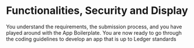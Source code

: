 
# Functionalities, Security and Display

You understand the requirements, the submission process, and you have played around with the App Boilerplate. You are now ready to go through the coding guidelines to develop an app that is up to Ledger standards

<Cards>
  <Card
    title="Global architecture"
    href="/signing-devices/device-app/coding-guidelines/global-architecture"
  />
  <Card
    title="Ledger Stax app porting"
    href="/signing-devices/device-app/coding-guidelines/stax-porting"
  />
  <Card
    title="Security"
    href="/signing-devices/device-app/coding-guidelines/secure-app"
  />
  <Card
    title="Blind signing"
    href="/signing-devices/device-app/coding-guidelines/blind-signing"
  />
  <Card
    title="Memory"
    href="/signing-devices/device-app/coding-guidelines/memory"
  />
  <Card
    title="I/O"
    href="/signing-devices/device-app/coding-guidelines/io"
  />
  <Card
    title="Flows"
    href="/signing-devices/device-app/coding-guidelines/flows"
  />
  <Card
    title="Ledger Nano Display"
    href="/signing-devices/device-app/coding-guidelines/ledger-nano-display"
  />
  <Card
    title="Ledger Stax Display"
    href="/signing-devices/device-app/coding-guidelines/ledger-stax-display"
  />
</Cards>